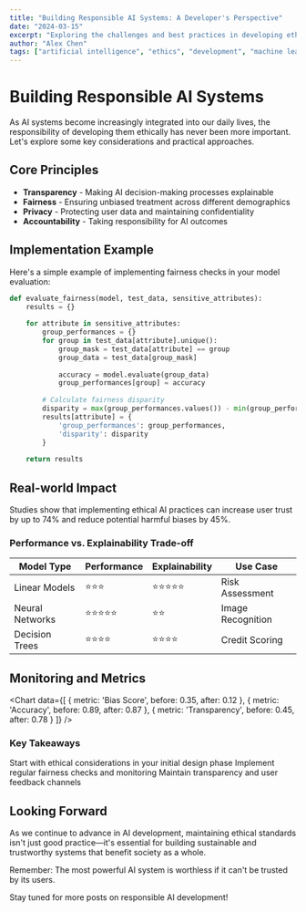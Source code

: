 ```yaml
---
title: "Building Responsible AI Systems: A Developer's Perspective"
date: "2024-03-15"
excerpt: "Exploring the challenges and best practices in developing ethical AI systems"
author: "Alex Chen"
tags: ["artificial intelligence", "ethics", "development", "machine learning"]
---
```


# Building Responsible AI Systems

As AI systems become increasingly integrated into our daily lives, the responsibility of developing them ethically has never been more important. Let's explore some key considerations and practical approaches.

## Core Principles

- **Transparency** - Making AI decision-making processes explainable
- **Fairness** - Ensuring unbiased treatment across different demographics
- **Privacy** - Protecting user data and maintaining confidentiality
- **Accountability** - Taking responsibility for AI outcomes

## Implementation Example

Here's a simple example of implementing fairness checks in your model evaluation:

```python
def evaluate_fairness(model, test_data, sensitive_attributes):
    results = {}
    
    for attribute in sensitive_attributes:
        group_performances = {}
        for group in test_data[attribute].unique():
            group_mask = test_data[attribute] == group
            group_data = test_data[group_mask]
            
            accuracy = model.evaluate(group_data)
            group_performances[group] = accuracy
            
        # Calculate fairness disparity
        disparity = max(group_performances.values()) - min(group_performances.values())
        results[attribute] = {
            'group_performances': group_performances,
            'disparity': disparity
        }
    
    return results
```

## Real-world Impact

<Alert type="info">
  Studies show that implementing ethical AI practices can increase user trust by up to 74% and reduce potential harmful biases by 45%.
</Alert>

### Performance vs. Explainability Trade-off

| Model Type | Performance | Explainability | Use Case |
|------------|-------------|----------------|-----------|
| Linear Models | ⭐⭐⭐ | ⭐⭐⭐⭐⭐ | Risk Assessment |
| Neural Networks | ⭐⭐⭐⭐⭐ | ⭐⭐ | Image Recognition |
| Decision Trees | ⭐⭐⭐⭐ | ⭐⭐⭐⭐ | Credit Scoring |

## Monitoring and Metrics

<Chart
  data={[
    { metric: 'Bias Score', before: 0.35, after: 0.12 },
    { metric: 'Accuracy', before: 0.89, after: 0.87 },
    { metric: 'Transparency', before: 0.45, after: 0.78 }
  ]}
/>

### Key Takeaways

<Tabs>
  <Tab label="Design">
    Start with ethical considerations in your initial design phase
  </Tab>
  <Tab label="Development">
    Implement regular fairness checks and monitoring
  </Tab>
  <Tab label="Deployment">
    Maintain transparency and user feedback channels
  </Tab>
</Tabs>

## Looking Forward

As we continue to advance in AI development, maintaining ethical standards isn't just good practice—it's essential for building sustainable and trustworthy systems that benefit society as a whole.

<Alert type="warning">
  Remember: The most powerful AI system is worthless if it can't be trusted by its users.
</Alert>

Stay tuned for more posts on responsible AI development!